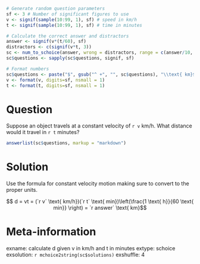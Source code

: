 ```r
# Generate random question parameters
sf <- 3 # Number of significant figures to use
v <- signif(sample(10:99, 1), sf) # speed in km/h
t <- signif(sample(10:99, 1), sf) # time in minutes

# Calculate the correct answer and distractors
answer <- signif(v*(t/60), sf)
distractors <- c(signif(v*t, 3))
sc <- num_to_schoice(answer, wrong = distractors, range = c(answer/10, v*t), delta = 0.05*answer, format = FALSE)
sc$questions <- sapply(sc$questions, signif, sf)

# Format numbers
sc$questions <- paste("$", gsub("^ +", "", sc$questions), "\\text{ km}$", sep = "")
v <- format(v, digits=sf, nsmall = 1)
t <- format(t, digits=sf, nsmall = 1)
```

Question
========
Suppose an object travels at a constant velocity of `r v` km/h. What distance would it travel in `r t` minutes?

```r
answerlist(sc$questions, markup = "markdown")
```

Solution
========
Use the formula for constant velocity motion making sure to convert to the proper units.

$$ d = vt = (`r v` \text{ km/h})(`r t` \text{ min})\left(\frac{1 \text{ h}}{60 \text{ min}} \right) = `r answer` \text{ km}$$ 

Meta-information
================
exname: calculate d given v in km/h and t in minutes
extype: schoice
exsolution: `r mchoice2string(sc$solutions)`
exshuffle: 4
